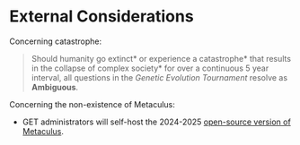 # External Considerations

Concerning catastrophe:

> Should humanity go extinct* or experience a catastrophe* that results in the collapse of complex society* for over a continuous 5 year interval, all questions in the _Genetic Evolution Tournament_ resolve as **Ambiguous**.

Concerning the non-existence of Metaculus:

* GET administrators will self-host the 2024-2025 [open-source version of Metaculus](https://github.com/Metaculus/metaculus).

